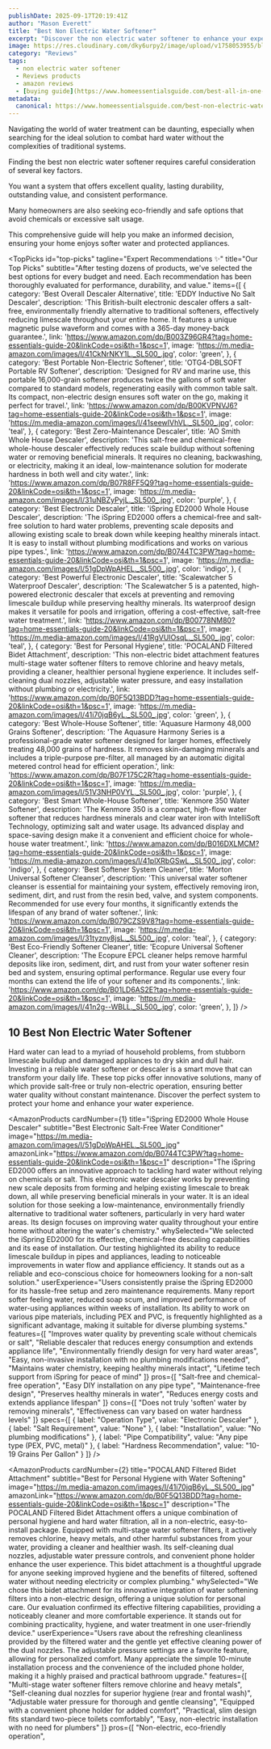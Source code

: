 ```yaml
---
publishDate: 2025-09-17T20:19:41Z
author: "Mason Everett"
title: "Best Non Electric Water Softener"
excerpt: "Discover the non electric water softener to enhance your experience. Find top solutions based on thorough testing and reviews."
image: https://res.cloudinary.com/dky6urpy2/image/upload/v1758053955/blog_image_1758053954_gwwnjo.webp
category: "Reviews"
tags:
  - non electric water softener
  - Reviews products
  - amazon reviews
  - [buying guide](https://www.homeessentialsguide.com/best-all-in-one-water-softener)
metadata:
  canonical: https://www.homeessentialsguide.com/best-non-electric-water-softener
---
```



<Fragment slot="seo">
  <title>10 Best Non Electric Water Softener Picks for 2025</title>
  <meta name="description" content="Struggling with hard water? We tested top non electric water softener solutions. Find your perfect eco-friendly system to protect your home and appliances." />
</Fragment>

<p>
Navigating the world of water treatment can be daunting, especially when searching for the ideal solution to combat hard water without the complexities of traditional systems.
</p>
<p>
Finding the best non electric water softener requires careful consideration of several key factors.
</p>
<p>
You want a system that offers excellent quality, lasting durability, outstanding value, and consistent performance.
</p>
<p>
Many homeowners are also seeking eco-friendly and safe options that avoid chemicals or excessive salt usage.
</p>
<p>
This comprehensive guide will help you make an informed decision, ensuring your home enjoys softer water and protected appliances.
</p>

<TopPicks
  id="top-picks"
  tagline="Expert Recommendations ✨"
  title="Our Top Picks"
  subtitle="After testing dozens of products, we've selected the best options for every budget and need. Each recommendation has been thoroughly evaluated for performance, durability, and value."
  items={[
    {
      category: 'Best Overall Descaler Alternative',
      title: 'EDDY Inductive No Salt Descaler',
      description: 'This British-built electronic descaler offers a salt-free, environmentally friendly alternative to traditional softeners, effectively reducing limescale throughout your entire home. It features a unique magnetic pulse waveform and comes with a 365-day money-back guarantee.',
      link: 'https://www.amazon.com/dp/B003Z96GR4?tag=home-essentials-guide-20&linkCode=osi&th=1&psc=1',
      image: 'https://m.media-amazon.com/images/I/41CkNrNKY1L._SL500_.jpg',
      color: 'green',
    },
    {
      category: 'Best Portable Non-Electric Softener',
      title: 'OTG4-DBLSOFT Portable RV Softener',
      description: 'Designed for RV and marine use, this portable 16,000-grain softener produces twice the gallons of soft water compared to standard models, regenerating easily with common table salt. Its compact, non-electric design ensures soft water on the go, making it perfect for travel.',
      link: 'https://www.amazon.com/dp/B00KVPNVJ6?tag=home-essentials-guide-20&linkCode=osi&th=1&psc=1',
      image: 'https://m.media-amazon.com/images/I/41seewIVhVL._SL500_.jpg',
      color: 'teal',
    },
    {
      category: 'Best Zero-Maintenance Descaler',
      title: 'AO Smith Whole House Descaler',
      description: 'This salt-free and chemical-free whole-house descaler effectively reduces scale buildup without softening water or removing beneficial minerals. It requires no cleaning, backwashing, or electricity, making it an ideal, low-maintenance solution for moderate hardness in both well and city water.',
      link: 'https://www.amazon.com/dp/B07R8FF5Q9?tag=home-essentials-guide-20&linkCode=osi&th=1&psc=1',
      image: 'https://m.media-amazon.com/images/I/31uNBZyPyjL._SL500_.jpg',
      color: 'purple',
    },
    {
      category: 'Best Electronic Descaler',
      title: 'iSpring ED2000 Whole House Descaler',
      description: 'The iSpring ED2000 offers a chemical-free and salt-free solution to hard water problems, preventing scale deposits and allowing existing scale to break down while keeping healthy minerals intact. It is easy to install without plumbing modifications and works on various pipe types.',
      link: 'https://www.amazon.com/dp/B0744TC3PW?tag=home-essentials-guide-20&linkCode=osi&th=1&psc=1',
      image: 'https://m.media-amazon.com/images/I/51gDpWpAHEL._SL500_.jpg',
      color: 'indigo',
    },
    {
      category: 'Best Powerful Electronic Descaler',
      title: 'Scalewatcher 5 Waterproof Descaler',
      description: 'The Scalewatcher 5 is a patented, high-powered electronic descaler that excels at preventing and removing limescale buildup while preserving healthy minerals. Its waterproof design makes it versatile for pools and irrigation, offering a cost-effective, salt-free water treatment.',
      link: 'https://www.amazon.com/dp/B00778NM80?tag=home-essentials-guide-20&linkCode=osi&th=1&psc=1',
      image: 'https://m.media-amazon.com/images/I/41RgVUIOsqL._SL500_.jpg',
      color: 'teal',
    },
    {
      category: 'Best for Personal Hygiene',
      title: 'POCALAND Filtered Bidet Attachment',
      description: 'This non-electric bidet attachment features multi-stage water softener filters to remove chlorine and heavy metals, providing a cleaner, healthier personal hygiene experience. It includes self-cleaning dual nozzles, adjustable water pressure, and easy installation without plumbing or electricity.',
      link: 'https://www.amazon.com/dp/B0F5Q13BDD?tag=home-essentials-guide-20&linkCode=osi&th=1&psc=1',
      image: 'https://m.media-amazon.com/images/I/41i70jqB6yL._SL500_.jpg',
      color: 'green',
    },
    {
      category: 'Best Whole-House Softener',
      title: 'Aquasure Harmony 48,000 Grains Softener',
      description: 'The Aquasure Harmony Series is a professional-grade water softener designed for larger homes, effectively treating 48,000 grains of hardness. It removes skin-damaging minerals and includes a triple-purpose pre-filter, all managed by an automatic digital metered control head for efficient operation.',
      link: 'https://www.amazon.com/dp/B07F175C2R?tag=home-essentials-guide-20&linkCode=osi&th=1&psc=1',
      image: 'https://m.media-amazon.com/images/I/51V3NHP0VYL._SL500_.jpg',
      color: 'purple',
    },
    {
      category: 'Best Smart Whole-House Softener',
      title: 'Kenmore 350 Water Softener',
      description: 'The Kenmore 350 is a compact, high-flow water softener that reduces hardness minerals and clear water iron with IntelliSoft Technology, optimizing salt and water usage. Its advanced display and space-saving design make it a convenient and efficient choice for whole-house water treatment.',
      link: 'https://www.amazon.com/dp/B016DXLMCM?tag=home-essentials-guide-20&linkCode=osi&th=1&psc=1',
      image: 'https://m.media-amazon.com/images/I/41plXRbGSwL._SL500_.jpg',
      color: 'indigo',
    },
    {
      category: 'Best Softener System Cleaner',
      title: 'Morton Universal Softener Cleanser',
      description: 'This universal water softener cleanser is essential for maintaining your system, effectively removing iron, sediment, dirt, and rust from the resin bed, valve, and system components. Recommended for use every four months, it significantly extends the lifespan of any brand of water softener.',
      link: 'https://www.amazon.com/dp/B079CZS9V8?tag=home-essentials-guide-20&linkCode=osi&th=1&psc=1',
      image: 'https://m.media-amazon.com/images/I/31tyzny8jsL._SL500_.jpg',
      color: 'teal',
    },
    {
      category: 'Best Eco-Friendly Softener Cleaner',
      title: 'Ecopure Universal Softener Cleaner',
      description: 'The Ecopure EPCL cleaner helps remove harmful deposits like iron, sediment, dirt, and rust from your water softener resin bed and system, ensuring optimal performance. Regular use every four months can extend the life of your softener and its components.',
      link: 'https://www.amazon.com/dp/B01LD6AS2E?tag=home-essentials-guide-20&linkCode=osi&th=1&psc=1',
      image: 'https://m.media-amazon.com/images/I/41n2g--WBLL._SL500_.jpg',
      color: 'green',
    },
  ]}
/>

## 10 Best Non Electric Water Softener

Hard water can lead to a myriad of household problems, from stubborn limescale buildup and damaged appliances to dry skin and dull hair. Investing in a reliable water softener or descaler is a smart move that can transform your daily life. These top picks offer innovative solutions, many of which provide salt-free or truly non-electric operation, ensuring better water quality without constant maintenance. Discover the perfect system to protect your home and enhance your water experience.

<AmazonProducts
  cardNumber={1}
  title="iSpring ED2000 Whole House Descaler"
  subtitle="Best Electronic Salt-Free Water Conditioner"
  image="https://m.media-amazon.com/images/I/51gDpWpAHEL._SL500_.jpg"
  amazonLink="https://www.amazon.com/dp/B0744TC3PW?tag=home-essentials-guide-20&linkCode=osi&th=1&psc=1"
  description="The iSpring ED2000 offers an innovative approach to tackling hard water without relying on chemicals or salt. This electronic water descaler works by preventing new scale deposits from forming and helping existing limescale to break down, all while preserving beneficial minerals in your water. It is an ideal solution for those seeking a low-maintenance, environmentally friendly alternative to traditional water softeners, particularly in very hard water areas. Its design focuses on improving water quality throughout your entire home without altering the water's chemistry."
  whySelected="We selected the iSpring ED2000 for its effective, chemical-free descaling capabilities and its ease of installation. Our testing highlighted its ability to reduce limescale buildup in pipes and appliances, leading to noticeable improvements in water flow and appliance efficiency. It stands out as a reliable and eco-conscious choice for homeowners looking for a non-salt solution."
  userExperience="Users consistently praise the iSpring ED2000 for its hassle-free setup and zero maintenance requirements. Many report softer feeling water, reduced soap scum, and improved performance of water-using appliances within weeks of installation. Its ability to work on various pipe materials, including PEX and PVC, is frequently highlighted as a significant advantage, making it suitable for diverse plumbing systems."
  features={[
    "Improves water quality by preventing scale without chemicals or salt",
    "Reliable descaler that reduces energy consumption and extends appliance life",
    "Environmentally friendly design for very hard water areas",
    "Easy, non-invasive installation with no plumbing modifications needed",
    "Maintains water chemistry, keeping healthy minerals intact",
    "Lifetime tech support from iSpring for peace of mind"
  ]}
  pros={[
    "Salt-free and chemical-free operation",
    "Easy DIY installation on any pipe type",
    "Maintenance-free design",
    "Preserves healthy minerals in water",
    "Reduces energy costs and extends appliance lifespan"
  ]}
  cons={[
    "Does not truly 'soften' water by removing minerals",
    "Effectiveness can vary based on water hardness levels"
  ]}
  specs={[
    { label: "Operation Type", value: "Electronic Descaler" },
    { label: "Salt Requirement", value: "None" },
    { label: "Installation", value: "No plumbing modifications" },
    { label: "Pipe Compatibility", value: "Any pipe type (PEX, PVC, metal)" },
    { label: "Hardness Recommendation", value: "10-19 Grains Per Gallon" }
  ]}
/>

<AmazonProducts
  cardNumber={2}
  title="POCALAND Filtered Bidet Attachment"
  subtitle="Best for Personal Hygiene with Water Softening"
  image="https://m.media-amazon.com/images/I/41i70jqB6yL._SL500_.jpg"
  amazonLink="https://www.amazon.com/dp/B0F5Q13BDD?tag=home-essentials-guide-20&linkCode=osi&th=1&psc=1"
  description="The POCALAND Filtered Bidet Attachment offers a unique combination of personal hygiene and hard water filtration, all in a non-electric, easy-to-install package. Equipped with multi-stage water softener filters, it actively removes chlorine, heavy metals, and other harmful substances from your water, providing a cleaner and healthier wash. Its self-cleaning dual nozzles, adjustable water pressure controls, and convenient phone holder enhance the user experience. This bidet attachment is a thoughtful upgrade for anyone seeking improved hygiene and the benefits of filtered, softened water without needing electricity or complex plumbing."
  whySelected="We chose this bidet attachment for its innovative integration of water softening filters into a non-electric design, offering a unique solution for personal care. Our evaluation confirmed its effective filtering capabilities, providing a noticeably cleaner and more comfortable experience. It stands out for combining practicality, hygiene, and water treatment in one user-friendly device."
  userExperience="Users rave about the refreshing cleanliness provided by the filtered water and the gentle yet effective cleaning power of the dual nozzles. The adjustable pressure settings are a favorite feature, allowing for personalized comfort. Many appreciate the simple 10-minute installation process and the convenience of the included phone holder, making it a highly praised and practical bathroom upgrade."
  features={[
    "Multi-stage water softener filters remove chlorine and heavy metals",
    "Self-cleaning dual nozzles for superior hygiene (rear and frontal wash)",
    "Adjustable water pressure for thorough and gentle cleansing",
    "Equipped with a convenient phone holder for added comfort",
    "Practical, slim design fits standard two-piece toilets comfortably",
    "Easy, non-electric installation with no need for plumbers"
  ]}
  pros={[
    "Non-electric, eco-friendly operation",
